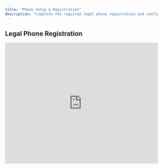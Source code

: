 ```yaml
---
title: "Phone Setup & Registration"
description: "Complete the required legal phone registration and configure your calling features"
---
```


## Legal Phone Registration

<iframe 
  src="https://www.loom.com/embed/1cc5524386494da1a82d818623c47cb3" 
  width="100%" 
  height="400"
  frameBorder={0} 
  allowFullScreen
/>

**Duration:** 3 minutes

Complete the required legal phone registration to enable calling and texting features in your CurrentClient account. This registration is mandated by law for business communications.

<Warning>
  Phone registration is required by law for business communications. Make sure to complete this step to avoid any service interruptions.
</Warning>

## Registration Process

<Steps>
  <Step title="Verify Your Business">
    Provide your business name, address, and tax ID information
  </Step>
  <Step title="Submit Documentation">
    Upload required business verification documents
  </Step>
  <Step title="Phone Number Assignment">
    Select your business phone number from available options
  </Step>
  <Step title="Compliance Verification">
    Complete TCPA compliance and consent verification
  </Step>
  <Step title="Testing">
    Test your phone setup with a verification call
  </Step>
</Steps>

## Additional Phone Setup Videos

### A2P 10DLC Registration

<iframe 
  src="https://www.loom.com/embed/d257c8eb36704a3d8dca3ce30471c78f" 
  width="100%" 
  height={300}
  frameBorder={0} 
  allowFullScreen
/>

**Duration:** 2 minutes

Set up A2P (Application-to-Person) 10DLC registration for enhanced SMS deliverability and compliance with carrier requirements.

### Call Flow Configuration

<iframe 
  src="https://www.loom.com/embed/786f061bbef1440599a3675f7db80729" 
  width="100%" 
  height={300}
  frameBorder={0} 
  allowFullScreen
/>

**Duration:** 3 minutes

Configure your call flow settings to customize how incoming and outgoing calls are handled in your CurrentClient system.

### Voicemail Setup

<iframe 
  src="https://www.loom.com/embed/82433f474b9a4c11aea5f3314aacf0be" 
  width="100%" 
  height={300}
  frameBorder={0} 
  allowFullScreen
/>

**Duration:** 1 minute

Set up your professional voicemail greeting and configure voicemail handling preferences.

## What You'll Need for Registration

<CardGroup cols={2}>
  <Card title="Business Documents" icon="file-text">
    Business license, tax ID, or incorporation documents
  </Card>
  <Card title="Address Verification" icon="map-pin">
    Utility bill or lease agreement showing business address
  </Card>
  <Card title="Contact Information" icon="phone">
    Primary business phone and email for verification
  </Card>
  <Card title="Use Case Description" icon="clipboard-list">
    Description of how you'll use SMS/calling for your business
  </Card>
</CardGroup>

## Registration Timeline

<Info>
  **Processing Time:** Phone registration typically takes 1-3 business days to complete. You can start using other CurrentClient features immediately while registration is pending.
</Info>

<Accordion title="What happens during registration review?">
  Carriers review your business information and use case to ensure compliance with telecommunications regulations. This process helps maintain high deliverability rates and prevents spam.
</Accordion>

<Accordion title="Can I use CurrentClient before registration is complete?">
  Yes, you can access most CurrentClient features immediately. However, calling and SMS features will be limited until phone registration is approved.
</Accordion>

## After Registration

Once your phone registration is approved:

- ✅ Make unlimited business calls
- ✅ Send SMS broadcasts to your contacts  
- ✅ Receive incoming calls on your CurrentClient number
- ✅ Access advanced calling features like call recording
- ✅ Use the mobile app for calls on the go

<Tip>
  **Pro Tip:** Complete your phone registration as soon as possible after account creation to avoid any delays in accessing full communication features.
</Tip>